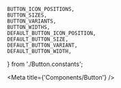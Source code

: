

    BUTTON_ICON_POSITIONS,
    BUTTON_SIZES,
    BUTTON_VARIANTS,
    BUTTON_WIDTHS,
    DEFAULT_BUTTON_ICON_POSITION,
    DEFAULT_BUTTON_SIZE,
    DEFAULT_BUTTON_VARIANT,
    DEFAULT_BUTTON_WIDTH,
} from './Button.constants';

<Meta title={'Components/Button'} />

<ArgsTable of={Button} exclude={[...DEFAULT_ARGUMENT_STABLE_EXCLUSION]} />

<Canvas hidden>
    <Story
        name="Default"
        args={{
            label: 'normal button',
            disabled: false,
            destructive: false,
            size: DEFAULT_BUTTON_SIZE,
            variant: DEFAULT_BUTTON_VARIANT,
            width: DEFAULT_BUTTON_WIDTH,
            icon: null,
            iconPosition: null,
        }}
        argTypes={{
            size: { control: { type: 'select', options: BUTTON_SIZES } },
            variant: { control: { type: 'select', options: BUTTON_VARIANTS } },
            width: { control: { type: 'select', options: [...BUTTON_WIDTHS, 100, 200, 300, 400] } },
            icon: { table: { disable: true } },
            iconPosition: { table: { disable: true } },
            className: { table: { disable: true } },
            onClick: { action: 'clicked' },
        }}
    >
        {(args) => <Button {...args} />}
    </Story>
    <Story
        name="Button with icon"
        args={{
            label: 'button with icon',
            disabled: false,
            destructive: false,
            size: DEFAULT_BUTTON_SIZE,
            variant: DEFAULT_BUTTON_VARIANT,
            width: DEFAULT_BUTTON_WIDTH,
            icon: DEFAULT_ICON_GLYPH,
            iconPosition: DEFAULT_BUTTON_ICON_POSITION,
        }}
        argTypes={{
            size: { control: { type: 'select', options: BUTTON_SIZES } },
            variant: { control: { type: 'select', options: BUTTON_VARIANTS } },
            width: { control: { type: 'select', options: [...BUTTON_WIDTHS, 100, 200, 300, 400] } },
            icon: { control: { type: 'select', options: ICON_GLYPHS } },
            iconPosition: { control: { type: 'select', options: BUTTON_ICON_POSITIONS } },
            className: { table: { disable: true } },
            onClick: { action: 'clicked' },
        }}
    >
        {(args) => <Button {...args} />}
    </Story>
</Canvas>
